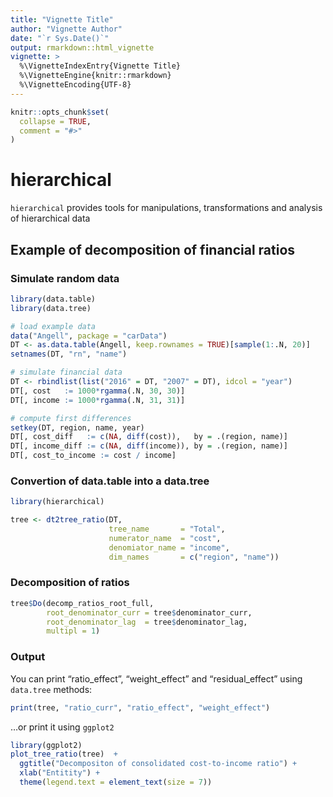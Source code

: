 ```yaml
---
title: "Vignette Title"
author: "Vignette Author"
date: "`r Sys.Date()`"
output: rmarkdown::html_vignette
vignette: >
  %\VignetteIndexEntry{Vignette Title}
  %\VignetteEngine{knitr::rmarkdown}
  %\VignetteEncoding{UTF-8}
---
```


```r
knitr::opts_chunk$set(
  collapse = TRUE,
  comment = "#>"
)
```
# hierarchical

`hierarchical` provides tools for manipulations, transformations and analysis of hierarchical data


## Example of decomposition of financial ratios

### Simulate random data

```r
library(data.table)
library(data.tree)

# load example data
data("Angell", package = "carData")
DT <- as.data.table(Angell, keep.rownames = TRUE)[sample(1:.N, 20)]
setnames(DT, "rn", "name")

# simulate financial data
DT <- rbindlist(list("2016" = DT, "2007" = DT), idcol = "year")
DT[, cost   := 1000*rgamma(.N, 30, 30)]
DT[, income := 1000*rgamma(.N, 31, 31)]

# compute first differences
setkey(DT, region, name, year)
DT[, cost_diff   := c(NA, diff(cost)),   by = .(region, name)]
DT[, income_diff := c(NA, diff(income)), by = .(region, name)]
DT[, cost_to_income := cost / income]
```

### Convertion of data.table into a data.tree
```r
library(hierarchical)

tree <- dt2tree_ratio(DT, 
                      tree_name       = "Total", 
                      numerator_name  = "cost", 
                      denomiator_name = "income", 
                      dim_names       = c("region", "name"))
```


### Decomposition of ratios

```r
tree$Do(decomp_ratios_root_full, 
        root_denominator_curr = tree$denominator_curr,
        root_denominator_lag  = tree$denominator_lag, 
        multipl = 1)
```

### Output

You can print "ratio_effect", "weight_effect" and "residual_effect" using `data.tree` methods:

```r
print(tree, "ratio_curr", "ratio_effect", "weight_effect")
```


...or print it using `ggplot2`

```r
library(ggplot2)
plot_tree_ratio(tree)  +
  ggtitle("Decompositon of consolidated cost-to-income ratio") +
  xlab("Entitity") + 
  theme(legend.text = element_text(size = 7))
```


